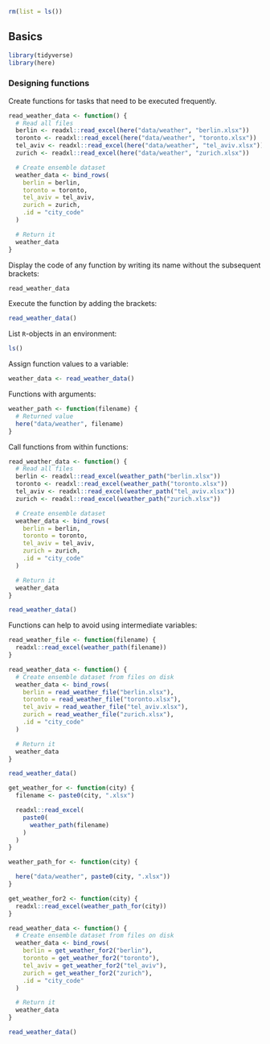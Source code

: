 ```r
rm(list = ls())
```


## Basics

<!-- Setup 31-function.R -->
```r
library(tidyverse)
library(here)
```


<!-- ## TODO: Split script, don't overwrite! -->



<!-- Important! Please reset the R session before running this script. -->



<!-- (In RStudio: Session/Restart R) -->


### Designing functions

Create functions for tasks that need to be executed frequently.

<!-- Declare a function to hide implementation details -->
```r
read_weather_data <- function() {
  # Read all files
  berlin <- readxl::read_excel(here("data/weather", "berlin.xlsx"))
  toronto <- readxl::read_excel(here("data/weather", "toronto.xlsx"))
  tel_aviv <- readxl::read_excel(here("data/weather", "tel_aviv.xlsx"))
  zurich <- readxl::read_excel(here("data/weather", "zurich.xlsx"))

  # Create ensemble dataset
  weather_data <- bind_rows(
    berlin = berlin,
    toronto = toronto,
    tel_aviv = tel_aviv,
    zurich = zurich,
    .id = "city_code"
  )

  # Return it
  weather_data
}
```

Display the code of any function by writing its name without the subsequent brackets:

<!-- Functions are first-class objects -->
```r
read_weather_data
```

Execute the function by adding the brackets:

<!-- Execute like functions exported from packages -->
```r
read_weather_data()
```


List `R`-objects in an environment:

<!-- Variables are local, execution doesn't change global variables. -->
<!-- (The effect is only seen when starting R in a fresh session.) -->
```r
ls()
```

Assign function values to a variable:

<!-- Assign result to use in further operations -->
```r
weather_data <- read_weather_data()
```

Functions with arguments:

<!-- Functions can have arguments -->
```r
weather_path <- function(filename) {
  # Returned value
  here("data/weather", filename)
}
```

Call functions from within functions:

<!-- Functions can be called by other functions -->
```r
read_weather_data <- function() {
  # Read all files
  berlin <- readxl::read_excel(weather_path("berlin.xlsx"))
  toronto <- readxl::read_excel(weather_path("toronto.xlsx"))
  tel_aviv <- readxl::read_excel(weather_path("tel_aviv.xlsx"))
  zurich <- readxl::read_excel(weather_path("zurich.xlsx"))

  # Create ensemble dataset
  weather_data <- bind_rows(
    berlin = berlin,
    toronto = toronto,
    tel_aviv = tel_aviv,
    zurich = zurich,
    .id = "city_code"
  )

  # Return it
  weather_data
}
```


<!-- Still need to run a function -->
```r
read_weather_data()
```

Functions can help to avoid using intermediate variables:

<!-- Functions can help eliminate intermediate variables -->
```r
read_weather_file <- function(filename) {
  readxl::read_excel(weather_path(filename))
}

read_weather_data <- function() {
  # Create ensemble dataset from files on disk
  weather_data <- bind_rows(
    berlin = read_weather_file("berlin.xlsx"),
    toronto = read_weather_file("toronto.xlsx"),
    tel_aviv = read_weather_file("tel_aviv.xlsx"),
    zurich = read_weather_file("zurich.xlsx"),
    .id = "city_code"
  )

  # Return it
  weather_data
}

read_weather_data()
```


<!-- ### Exercise -->



<!-- Simplify more? -->



<!-- Get rid of repeated .xlsx? -->
```r

get_weather_for <- function(city) {
  filename <- paste0(city, ".xlsx")

  readxl::read_excel(
    paste0(
      weather_path(filename)
    )
  )
}

weather_path_for <- function(city) {

  here("data/weather", paste0(city, ".xlsx"))
}

get_weather_for2 <- function(city) {
  readxl::read_excel(weather_path_for(city))
}

read_weather_data <- function() {
  # Create ensemble dataset from files on disk
  weather_data <- bind_rows(
    berlin = get_weather_for2("berlin"),
    toronto = get_weather_for2("toronto"),
    tel_aviv = get_weather_for2("tel_aviv"),
    zurich = get_weather_for2("zurich"),
    .id = "city_code"
  )

  # Return it
  weather_data
}

read_weather_data()
```
